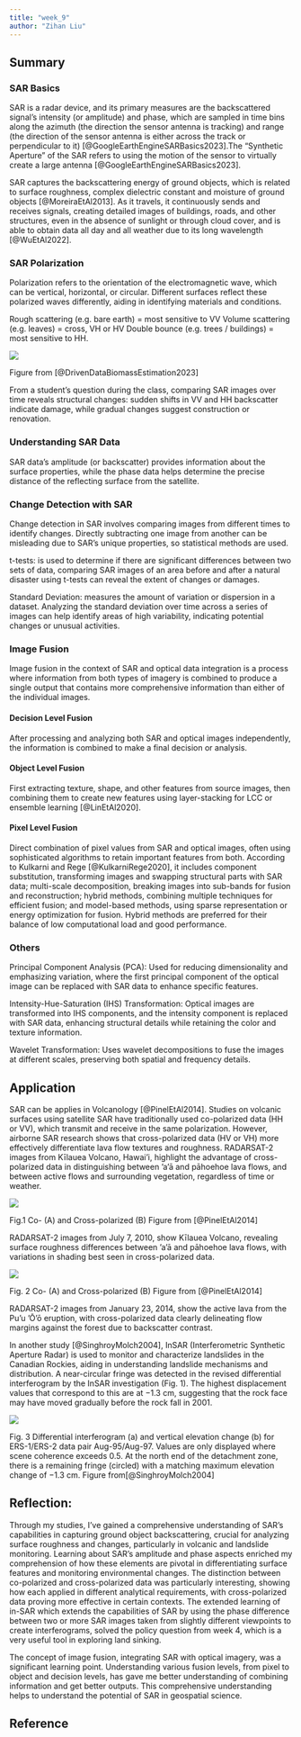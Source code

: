 ```yaml
---
title: "week_9"
author: "Zihan Liu"
---
```


## Summary

### SAR Basics

SAR is a radar device, and its primary measures are the backscattered signal's intensity (or amplitude) and phase, which are sampled in time bins along the azimuth (the direction the sensor antenna is tracking) and range (the direction of the sensor antenna is either across the track or perpendicular to it) [@GoogleEarthEngineSARBasics2023].The "Synthetic Aperture" of the SAR refers to using the motion of the sensor to virtually create a large antenna [@GoogleEarthEngineSARBasics2023].

SAR captures the backscattering energy of ground objects, which is related to surface roughness, complex dielectric constant and moisture of ground objects [@MoreiraEtAl2013]. As it travels, it continuously sends and receives signals, creating detailed images of buildings, roads, and other structures, even in the absence of sunlight or through cloud cover, and is able to obtain data all day and all weather due to its long wavelength [@WuEtAl2022].

### SAR Polarization

Polarization refers to the orientation of the electromagnetic wave, which can be vertical, horizontal, or circular. Different surfaces reflect these polarized waves differently, aiding in identifying materials and conditions.

Rough scattering (e.g. bare earth) = most sensitive to VV Volume scattering (e.g. leaves) = cross, VH or HV Double bounce (e.g. trees / buildings) = most sensitive to HH.

![](VVHH.png)

Figure from [@DrivenDataBiomassEstimation2023]

From a student's question during the class, comparing SAR images over time reveals structural changes: sudden shifts in VV and HH backscatter indicate damage, while gradual changes suggest construction or renovation.

### Understanding SAR Data

SAR data's amplitude (or backscatter) provides information about the surface properties, while the phase data helps determine the precise distance of the reflecting surface from the satellite.

### Change Detection with SAR

Change detection in SAR involves comparing images from different times to identify changes. Directly subtracting one image from another can be misleading due to SAR's unique properties, so statistical methods are used.

t-tests: is used to determine if there are significant differences between two sets of data, comparing SAR images of an area before and after a natural disaster using t-tests can reveal the extent of changes or damages.

Standard Deviation: measures the amount of variation or dispersion in a dataset. Analyzing the standard deviation over time across a series of images can help identify areas of high variability, indicating potential changes or unusual activities.

### Image Fusion

Image fusion in the context of SAR and optical data integration is a process where information from both types of imagery is combined to produce a single output that contains more comprehensive information than either of the individual images.

#### Decision Level Fusion

After processing and analyzing both SAR and optical images independently, the information is combined to make a final decision or analysis.

#### Object Level Fusion

First extracting texture, shape, and other features from source images, then combining them to create new features using layer-stacking for LCC or ensemble learning [@LinEtAl2020].

#### Pixel Level Fusion

Direct combination of pixel values from SAR and optical images, often using sophisticated algorithms to retain important features from both. According to Kulkarni and Rege [@KulkarniRege2020], it includes component substitution, transforming images and swapping structural parts with SAR data; multi-scale decomposition, breaking images into sub-bands for fusion and reconstruction; hybrid methods, combining multiple techniques for efficient fusion; and model-based methods, using sparse representation or energy optimization for fusion. Hybrid methods are preferred for their balance of low computational load and good performance.

### Others

Principal Component Analysis (PCA): Used for reducing dimensionality and emphasizing variation, where the first principal component of the optical image can be replaced with SAR data to enhance specific features.

Intensity-Hue-Saturation (IHS) Transformation: Optical images are transformed into IHS components, and the intensity component is replaced with SAR data, enhancing structural details while retaining the color and texture information.

Wavelet Transformation: Uses wavelet decompositions to fuse the images at different scales, preserving both spatial and frequency details.

## Application

SAR can be applies in Volcanology [@PinelEtAl2014]. Studies on volcanic surfaces using satellite SAR have traditionally used co-polarized data (HH or VV), which transmit and receive in the same polarization. However, airborne SAR research shows that cross-polarized data (HV or VH) more effectively differentiate lava flow textures and roughness. RADARSAT-2 images from Kīlauea Volcano, Hawai'i, highlight the advantage of cross-polarized data in distinguishing between 'a'ā and pāhoehoe lava flows, and between active flows and surrounding vegetation, regardless of time or weather.

![](Cross-polarized1.png)

Fig.1 Co- (A) and Cross-polarized (B) Figure from [@PinelEtAl2014]

RADARSAT-2 images from July 7, 2010, show Kīlauea Volcano, revealing surface roughness differences between 'a'ā and pāhoehoe lava flows, with variations in shading best seen in cross-polarized data.

![](Cross-polarized2.png)

Fig. 2 Co- (A) and Cross-polarized (B) Figure from [@PinelEtAl2014]

RADARSAT-2 images from January 23, 2014, show the active lava from the Pu'u 'Ō'ō eruption, with cross-polarized data clearly delineating flow margins against the forest due to backscatter contrast.

In another study [@SinghroyMolch2004], InSAR (Interferometric Synthetic Aperture Radar) is used to monitor and characterize landslides in the Canadian Rockies, aiding in understanding landslide mechanisms and distribution. A near-circular fringe was detected in the revised differential interferogram by the InSAR investigation (Fig. 1). The highest displacement values that correspond to this are at −1.3 cm, suggesting that the rock face may have moved gradually before the rock fall in 2001.

![](in-SAR.png)

Fig. 3 Differential interferogram (a) and vertical elevation change (b) for ERS-1/ERS-2 data pair Aug-95/Aug-97. Values are only displayed where scene coherence exceeds 0.5. At the north end of the detachment zone, there is a remaining fringe (circled) with a matching maximum elevation change of −1.3 cm. Figure from[@SinghroyMolch2004]


## Reflection:

Through my studies, I've gained a comprehensive understanding of SAR's capabilities in capturing ground object backscattering, crucial for analyzing surface roughness and changes, particularly in volcanic and landslide monitoring. Learning about SAR's amplitude and phase aspects enriched my comprehension of how these elements are pivotal in differentiating surface features and monitoring environmental changes. The distinction between co-polarized and cross-polarized data was particularly interesting, showing how each applied in different analytical requirements, with cross-polarized data proving more effective in certain contexts. The extended learning of in-SAR which extends the capabilities of SAR by using the phase difference between two or more SAR images taken from slightly different viewpoints to create interferograms, solved the policy question from week 4, which is a very useful tool in exploring land sinking.

The concept of image fusion, integrating SAR with optical imagery, was a significant learning point. Understanding various fusion levels, from pixel to object and decision levels, has gave me better understanding of combining information and get better outputs. This comprehensive understanding helps to understand the potential of SAR in geospatial science.

## **Reference**
